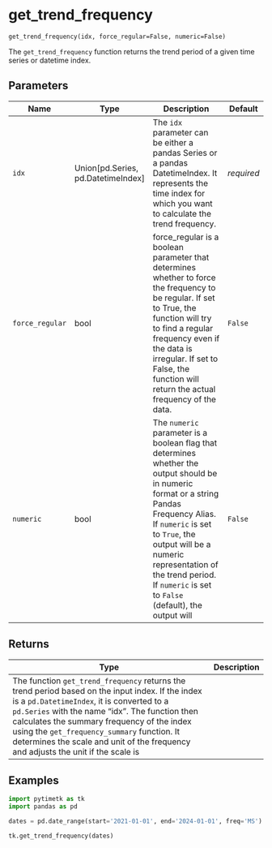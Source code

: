 # get_trend_frequency { #pytimetk.get_trend_frequency }

`get_trend_frequency(idx, force_regular=False, numeric=False)`

The `get_trend_frequency` function returns the trend period of a given time series or datetime index.

## Parameters

| Name            | Type                                 | Description                                                                                                                                                                                                                                                                                            | Default    |
|-----------------|--------------------------------------|--------------------------------------------------------------------------------------------------------------------------------------------------------------------------------------------------------------------------------------------------------------------------------------------------------|------------|
| `idx`           | Union\[pd.Series, pd.DatetimeIndex\] | The `idx` parameter can be either a pandas Series or a pandas DatetimeIndex. It represents the time index for which you want to calculate the trend frequency.                                                                                                                                         | _required_ |
| `force_regular` | bool                                 | force_regular is a boolean parameter that determines whether to force the frequency to be regular. If set to True, the function will try to find a regular frequency even if the data is irregular. If set to False, the function will return the actual frequency of the data.                        | `False`    |
| `numeric`       | bool                                 | The `numeric` parameter is a boolean flag that determines whether the output should be in numeric format or a string Pandas Frequency Alias. If `numeric` is set to `True`, the output will be a numeric representation of the trend period. If `numeric` is set to `False` (default), the output will | `False`    |

## Returns

| Type                                                                                                                                                                                                                                                                                                                                                                                 | Description   |
|--------------------------------------------------------------------------------------------------------------------------------------------------------------------------------------------------------------------------------------------------------------------------------------------------------------------------------------------------------------------------------------|---------------|
| The function `get_trend_frequency` returns the trend period based on the input index. If the index is a `pd.DatetimeIndex`, it is converted to a `pd.Series` with the name "idx". The function then calculates the summary frequency of the index using the `get_frequency_summary` function. It determines the scale and unit of the frequency and adjusts the unit if the scale is |               |

## Examples

```python
import pytimetk as tk
import pandas as pd

dates = pd.date_range(start='2021-01-01', end='2024-01-01', freq='MS')

tk.get_trend_frequency(dates)


```
